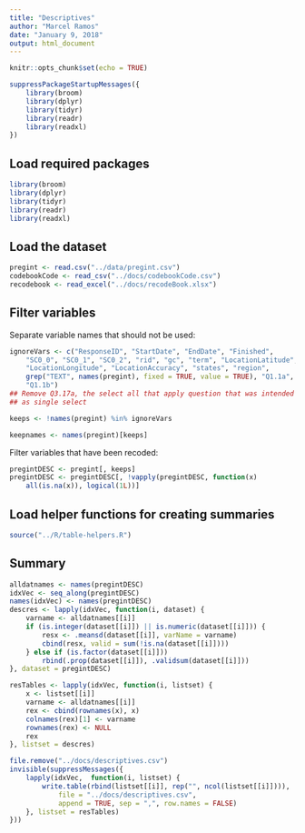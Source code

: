 ```yaml
---
title: "Descriptives"
author: "Marcel Ramos"
date: "January 9, 2018"
output: html_document
---
```


```r
knitr::opts_chunk$set(echo = TRUE)
```

```r
suppressPackageStartupMessages({
    library(broom)
    library(dplyr)
    library(tidyr)
    library(readr)
    library(readxl)
})
```

## Load required packages

```r
library(broom)
library(dplyr)
library(tidyr)
library(readr)
library(readxl)
```

## Load the dataset

```r
pregint <- read.csv("../data/pregint.csv")
codebookCode <- read_csv("../docs/codebookCode.csv")
recodebook <- read_excel("../docs/recodeBook.xlsx")
```

## Filter variables

Separate variable names that should not be used:

```r
ignoreVars <- c("ResponseID", "StartDate", "EndDate", "Finished",
    "SC0_0", "SC0_1", "SC0_2", "rid", "gc", "term", "LocationLatitude",
    "LocationLongitude", "LocationAccuracy", "states", "region",
    grep("TEXT", names(pregint), fixed = TRUE, value = TRUE), "Q1.1a",
    "Q1.1b")
## Remove Q3.17a, the select all that apply question that was intended
## as single select

keeps <- !names(pregint) %in% ignoreVars

keepnames <- names(pregint)[keeps]
```

Filter variables that have been recoded:

```r
pregintDESC <- pregint[, keeps]
pregintDESC <- pregintDESC[, !vapply(pregintDESC, function(x)
    all(is.na(x)), logical(1L))]
```

## Load helper functions for creating summaries

```r
source("../R/table-helpers.R")
```

## Summary

```r
alldatnames <- names(pregintDESC)
idxVec <- seq_along(pregintDESC)
names(idxVec) <- names(pregintDESC)
descres <- lapply(idxVec, function(i, dataset) {
    varname <- alldatnames[[i]]
    if (is.integer(dataset[[i]]) || is.numeric(dataset[[i]])) {
        resx <- .meansd(dataset[[i]], varName = varname)
        cbind(resx, valid = sum(!is.na(dataset[[i]])))
    } else if (is.factor(dataset[[i]]))
        rbind(.prop(dataset[[i]]), .validsum(dataset[[i]]))
}, dataset = pregintDESC)

resTables <- lapply(idxVec, function(i, listset) {
    x <- listset[[i]]
    varname <- alldatnames[[i]]
    rex <- cbind(rownames(x), x)
    colnames(rex)[1] <- varname
    rownames(rex) <- NULL
    rex
}, listset = descres)
```

```r
file.remove("../docs/descriptives.csv")
invisible(suppressMessages({
    lapply(idxVec,  function(i, listset) {
        write.table(rbind(listset[[i]], rep("", ncol(listset[[i]]))),
            file = "../docs/descriptives.csv",
            append = TRUE, sep = ",", row.names = FALSE)
    }, listset = resTables)
}))
```

